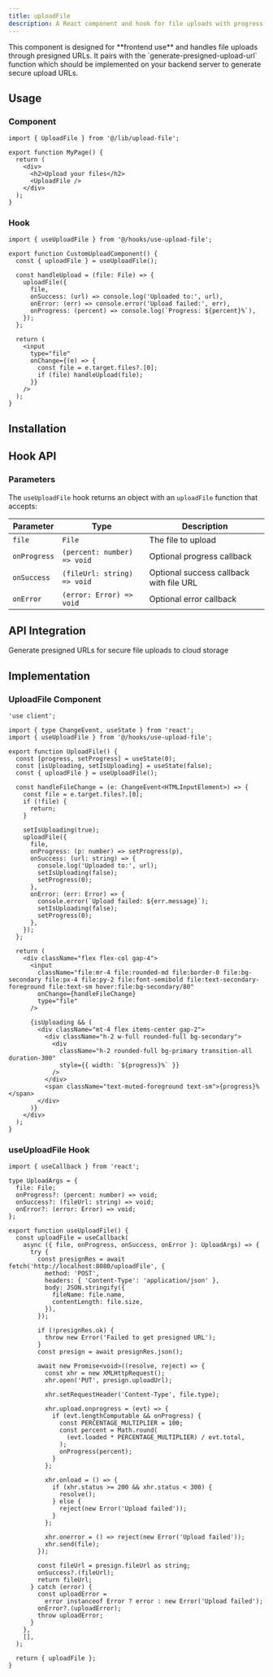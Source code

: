 ```yaml
---
title: uploadFile
description: A React component and hook for file uploads with progress tracking
---
```


<Callout title="Frontend Implementation" type="info">
  This component is designed for **frontend use** and handles file uploads through presigned URLs. It pairs with the `generate-presigned-upload-url` function which should be implemented on your backend server to generate secure upload URLs.
</Callout>

## Usage

### Component

```tsx
import { UploadFile } from '@/lib/upload-file';

export function MyPage() {
  return (
    <div>
      <h2>Upload your files</h2>
      <UploadFile />
    </div>
  );
}
```

### Hook

```tsx
import { useUploadFile } from '@/hooks/use-upload-file';

export function CustomUploadComponent() {
  const { uploadFile } = useUploadFile();

  const handleUpload = (file: File) => {
    uploadFile({
      file,
      onSuccess: (url) => console.log('Uploaded to:', url),
      onError: (err) => console.error('Upload failed:', err),
      onProgress: (percent) => console.log(`Progress: ${percent}%`),
    });
  };

  return (
    <input
      type="file"
      onChange={(e) => {
        const file = e.target.files?.[0];
        if (file) handleUpload(file);
      }}
    />
  );
}
```

## Installation

<InstallTabs component="upload-file" />

## Hook API

### Parameters

The `useUploadFile` hook returns an object with an `uploadFile` function that accepts:

| Parameter    | Type                              | Description                           |
|--------------|-----------------------------------|---------------------------------------|
| `file`       | `File`                           | The file to upload                    |
| `onProgress` | `(percent: number) => void`      | Optional progress callback            |
| `onSuccess`  | `(fileUrl: string) => void`      | Optional success callback with file URL |
| `onError`    | `(error: Error) => void`         | Optional error callback               |

## API Integration

<Card title="generatePresignedUploadUrl" href="/docs/storage/generate-presigned-upload-url">
  Generate presigned URLs for secure file uploads to cloud storage
</Card>

## Implementation

### UploadFile Component

```tsx
'use client';

import { type ChangeEvent, useState } from 'react';
import { useUploadFile } from '@/hooks/use-upload-file';

export function UploadFile() {
  const [progress, setProgress] = useState(0);
  const [isUploading, setIsUploading] = useState(false);
  const { uploadFile } = useUploadFile();

  const handleFileChange = (e: ChangeEvent<HTMLInputElement>) => {
    const file = e.target.files?.[0];
    if (!file) {
      return;
    }

    setIsUploading(true);
    uploadFile({
      file,
      onProgress: (p: number) => setProgress(p),
      onSuccess: (url: string) => {
        console.log('Uploaded to:', url);
        setIsUploading(false);
        setProgress(0);
      },
      onError: (err: Error) => {
        console.error(`Upload failed: ${err.message}`);
        setIsUploading(false);
        setProgress(0);
      },
    });
  };

  return (
    <div className="flex flex-col gap-4">
      <input
        className="file:mr-4 file:rounded-md file:border-0 file:bg-secondary file:px-4 file:py-2 file:font-semibold file:text-secondary-foreground file:text-sm hover:file:bg-secondary/80"
        onChange={handleFileChange}
        type="file"
      />

      {isUploading && (
        <div className="mt-4 flex items-center gap-2">
          <div className="h-2 w-full rounded-full bg-secondary">
            <div
              className="h-2 rounded-full bg-primary transition-all duration-300"
              style={{ width: `${progress}%` }}
            />
          </div>
          <span className="text-muted-foreground text-sm">{progress}%</span>
        </div>
      )}
    </div>
  );
}
```

### useUploadFile Hook

```tsx
import { useCallback } from 'react';

type UploadArgs = {
  file: File;
  onProgress?: (percent: number) => void;
  onSuccess?: (fileUrl: string) => void;
  onError?: (error: Error) => void;
};

export function useUploadFile() {
  const uploadFile = useCallback(
    async ({ file, onProgress, onSuccess, onError }: UploadArgs) => {
      try {
        const presignRes = await fetch('http://localhost:8080/uploadFile', {
          method: 'POST',
          headers: { 'Content-Type': 'application/json' },
          body: JSON.stringify({
            fileName: file.name,
            contentLength: file.size,
          }),
        });

        if (!presignRes.ok) {
          throw new Error('Failed to get presigned URL');
        }
        const presign = await presignRes.json();

        await new Promise<void>((resolve, reject) => {
          const xhr = new XMLHttpRequest();
          xhr.open('PUT', presign.uploadUrl);

          xhr.setRequestHeader('Content-Type', file.type);

          xhr.upload.onprogress = (evt) => {
            if (evt.lengthComputable && onProgress) {
              const PERCENTAGE_MULTIPLIER = 100;
              const percent = Math.round(
                (evt.loaded * PERCENTAGE_MULTIPLIER) / evt.total,
              );
              onProgress(percent);
            }
          };

          xhr.onload = () => {
            if (xhr.status >= 200 && xhr.status < 300) {
              resolve();
            } else {
              reject(new Error('Upload failed'));
            }
          };

          xhr.onerror = () => reject(new Error('Upload failed'));
          xhr.send(file);
        });

        const fileUrl = presign.fileUrl as string;
        onSuccess?.(fileUrl);
        return fileUrl;
      } catch (error) {
        const uploadError =
          error instanceof Error ? error : new Error('Upload failed');
        onError?.(uploadError);
        throw uploadError;
      }
    },
    [],
  );

  return { uploadFile };
}

```

